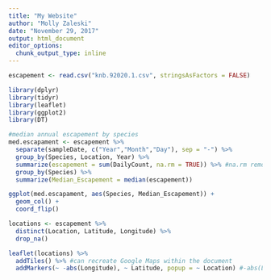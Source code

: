 ```yaml
---
title: "My Website"
author: "Molly Zaleski"
date: "November 29, 2017"
output: html_document
editor_options: 
  chunk_output_type: inline
---
```


```r
escapement <- read.csv("knb.92020.1.csv", stringsAsFactors = FALSE)
```

```r
library(dplyr)
library(tidyr)
library(leaflet)
library(ggplot2)
library(DT)
```

```r
#median annual escapement by species
med.escapament <- escapement %>%
  separate(sampleDate, c("Year","Month","Day"), sep = "-") %>%
  group_by(Species, Location, Year) %>%
  summarize(escapement = sum(DailyCount, na.rm = TRUE)) %>% #na.rm removes all NA's, just in case
  group_by(Species) %>%
  summarize(Median_Escapement = median(escapement))
```

```r
ggplot(med.escapament, aes(Species, Median_Escapement)) +
  geom_col() +
  coord_flip()
```

```r
locations <- escapement %>%
  distinct(Location, Latitude, Longitude) %>%
  drop_na()

leaflet(locations) %>%
  addTiles() %>% #can recreate Google Maps within the document
  addMarkers(~ -abs(Longitude), ~ Latitude, popup = ~ Location) #-abs(Long) because some lat/long were showing in RUssia

```

